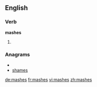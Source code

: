 ==English==

===Verb===
'''mashes'''

# {{third-person singular of|[[mash]]}}

===Anagrams===
* {{alphagram|aehmss}}
* [[shames#English|shames]]

[[de:mashes]]
[[fr:mashes]]
[[vi:mashes]]
[[zh:mashes]]